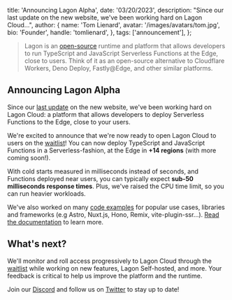   title: 'Announcing Lagon Alpha',
  date: '03/20/2023',
  description: "Since our last update on the new website, we've been working hard on Lagon Cloud...",
  author: {
    name: 'Tom Lienard',
    avatar: '/images/avatars/tom.jpg',
    bio: 'Founder',
    handle: 'tomlienard',
  },
  tags: ['announcement'],
};

> Lagon is an [open-source](https://github.com/lagonapp/lagon) runtime and platform that allows developers to run TypeScript and JavaScript Serverless Functions at the Edge, close to users. Think of it as an open-source alternative to Cloudflare Workers, Deno Deploy, Fastly@Edge, and other similar platforms.

## Announcing Lagon Alpha

Since our [last update](/unveiling-the-new-website) on the new website, we've been working hard on Lagon Cloud: a platform that allows developers to deploy Serverless Functions to the Edge, close to your users.

We're excited to announce that we're now ready to open Lagon Cloud to users on the [waitlist](https://tally.so/r/n9q1Rp)! You can now deploy TypeScript and JavaScript Functions in a Serverless-fashion, at the Edge in **+14 regions** (with more coming soon!).

With cold starts measured in milliseconds instead of seconds, and Functions deployed near users, you can typically expect **sub-50 milliseconds response times**. Plus, we've raised the CPU time limit, so you can run heavier workloads.

We've also worked on many [code examples](https://github.com/lagonapp/lagon/tree/main/examples) for popular use cases, libraries and frameworks (e.g Astro, Nuxt.js, Hono, Remix, vite-plugin-ssr...). [Read the documentation](https://docs.lagon.app/get-started) to learn more.

## What's next?

We'll monitor and roll access progressively to Lagon Cloud through the [waitlist](https://tally.so/r/n9q1Rp) while working on new features, Lagon Self-hosted, and more. Your feedback is critical to help us improve the platform and the runtime.

Join our [Discord](https://discord.lagon.app) and follow us on [Twitter](https://twitter.com/lagonapp) to stay up to date!
